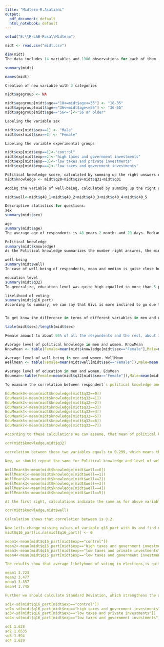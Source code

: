 ```yaml
---
title: "Midterm-R.Asatiani"
output:
  pdf_document: default
  html_notebook: default
---
```

```r
setwd("E:\\R-LAB-Rusa\\Midterm")

midt <- read.csv("midt.csv")

dim(midt)
The data includes 14 variables and 1906 observations for each of them. 

summary(midt)

names(midt)

Creation of new variable with 3 categories

midt$agegroup <- NA

midt$agegroup[midt$age=="18<=midt$age<=35"] <- "18-35"
midt$agegroup[midt$age=="36<=midt$age<=55"] <- "36-55"
midt$agegroup[midt$age=="56<="]<-"56 or older"

Labeling the variable sex

midt$sex[midt$sex==1] <- "Male"
midt$sex[midt$sex==2] <- "Female"

Labeling the variable experimental groups

midt$exp[midt$exp==1]<-"control"
midt$exp[midt$exp==2]<-"high taxes and government investments"
midt$exp[midt$exp==3]<-"low taxes and private investments"
midt$exp[midt$exp==4]<-"low taxes and government investments"

Political knowledge score, calculated by summing up the right unswers of q28, q29, q30, q31 questions
midt$knowledge <- midt$q28+midt$q29+midt$q31+midt$q31

Adding the variable of well-being, calculated by summing up the right answres of q40_1, q40_2, q40_3, q40_4 and q40_5 questions

midt$well<-midt$q40_1+midt$q40_2+midt$q40_3+midt$q40_4+midt$q40_5

Descriptive statistics for questions:
sex
summary(midt$sex)

age
summary(midt$age)
The average age of respondents is 48 years 2 months and 20 days. Median datum is quite the same 48. The youngest respondents are at the age of 18 and the oldest is 101. 

Political knowledge
summary(midt$knowledge)
As the Political knowledge summarizes the number right answres, the minimum is 0 and maximum is 4 for answering each question correctly. For our data, average political knowledge and median of it, are quite similatr, 1.99 and 2 respectively. This indicates, that each respondent, on average, answered 2 questions correctly out of 4.

well-being
summary(midt$well)
In case of well-being of respondents, mean and median is quite close here as well, equalled to 2.961 and 3 respectively. We can say that on average, level of well-being of respondents was higher than the average level of economic conditions (2.5 out of 5)

education level
summary(midt$q32)
To generalize, education level was quite high equalled to more than 5 point on average. 

likelihood of voting
summary(midt$q16_part)
According to summary, we can say that Givi is more inclined to go due to median and mean indexes. 


To get know the difference in terms of different variables in men and women, we should calculate the percentage distribution of them. 

table(midt$sex)/length(midt$sex)

Female amount to about 66% of all the respondents and the rest, about 34% are male. 

Average level of political knowledge in men and women. KnowMean
KnowMean <- table(Female=mean(midt$knowledge[midt$sex=="Female"],Male=mean(midt$knowledge[midt$sex=="Male"]))

Average level of well-being in men and women. WellMean
Wellmean <- table(Female=mean(midt$well[midt$sex=="Female"]),Male=mean(midt$well[midt$sex=="Male"]))

Average level of education in men and women. EduMean
Edumean<-table(Female=mean(midt$q32[midt$sex=="Female"]),Male=mean(midt$q32[midt$sex=="Male"]))

To examine the correlation between respondent`s political knowledge and his/her level of education, first we need to calculate the political knowledge by level of education.

EduMeank0<-mean(midt$knowledge[midt$q32==0])
EduMeank1<-mean(midt$knowledge[midt$q32==1])
EduMeank2<-mean(midt$knowledge[midt$q32==2])
EduMeank3<-mean(midt$knowledge[midt$q32==3])
EduMeank4<-mean(midt$knowledge[midt$q32==4])
EduMeank5<-mean(midt$knowledge[midt$q32==5])
EduMeank6<-mean(midt$knowledge[midt$q32==6])
EduMeank7<-mean(midt$knowledge[midt$q32==7])

According to these calculations We can assume, that mean of political knowledge grows the higher the education level is. 

cor(midt$knowledge,midt$q32)

correlation between those two variables equals to 0.299, which means that the correlation is not high. 
 
Now, we should repeat the same for Political knowledge and level of well-being.

WellMeank0<-mean(midt$knowledge[midt$well==0])
WellMeank1<-mean(midt$knowledge[midt$well==1])
WellMeank2<-mean(midt$knowledge[midt$well==2])
WellMeank3<-mean(midt$knowledge[midt$well==3])
WellMeank4<-mean(midt$knowledge[midt$well==4])
WellMeank5<-mean(midt$knowledge[midt$well==5])

At the first sight, calculations indicate the same as for above variables - the mean of political knowledge grows the higher the well-being is.

cor(midt$knowledge,midt$well)

Calculation shows that correlation between is 0.2.

Now let1s change missing values of variable q16_part with 0s and find means for each group
midt$q16_part[is.na(midt$q16_part)] <- 0

mean1<-mean(midt$q16_part[midt$exp=="control"])
mean2<-mean(midt$q16_part[midt$exp=="high taxes and government investments"])
mean3<-mean(midt$q16_part[midt$exp=="low taxes and private investments"])
mean4<-mean(midt$q16_part[midt$exp=="low taxes and government investments"])

The results show that average likelyhood of voting in elections,is quite the same for control group and group 4 (but still higher for the latter). In group 3 case, the level exceeds the others and relatively less likelyhood is in case of group 2. We can assume, that the unrealistic and inconsistent promises for election campaign only slightly affects the likelihood of voting in comparison with control grouping.

mean1 3.723
mean2 3.477
mean3 3.857
mean4 3.745

Further we should calculate Standard Deviation, which strengthens the above statement. 

sd1<-sd(midt$q16_part[midt$exp=="control"])
sd2<-sd(midt$q16_part[midt$exp=="high taxes and government investments"])
sd3<-sd(midt$q16_part[midt$exp=="low taxes and private investments"])
sd4<-sd(midt$q16_part[midt$exp=="low taxes and government investments"])

sd1 1.628
sd2 1.6535
sd3 1.594
sd4 1.629




```

